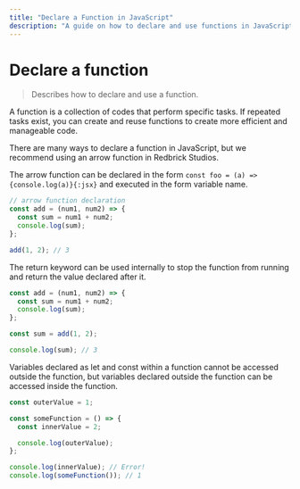 ```yaml
---
title: "Declare a Function in JavaScript"
description: "A guide on how to declare and use functions in JavaScript, with a focus on arrow functions."
---
```

# Declare a function

> Describes how to declare and use a function.

A function is a collection of codes that perform specific tasks. If repeated tasks exist, you can create and reuse functions to create more efficient and manageable code.

There are many ways to declare a function in JavaScript, but we recommend using an arrow function in Redbrick Studios.

The arrow function can be declared in the form
`const foo = (a) => {console.log(a)}{:jsx}`
and executed in the form variable name.

```js showLineNumbers copy
// arrow function declaration
const add = (num1, num2) => {
  const sum = num1 + num2;
  console.log(sum);
};

add(1, 2); // 3
```

The return keyword can be used internally to stop the function from running and return the value declared after it.

```js showLineNumbers copy
const add = (num1, num2) => {
  const sum = num1 + num2;
  console.log(sum);
};

const sum = add(1, 2);

console.log(sum); // 3
```

Variables declared as let and const within a function cannot be accessed outside the function, but variables declared outside the function can be accessed inside the function.

```js showLineNumbers copy
const outerValue = 1;

const someFunction = () => {
  const innerValue = 2;

  console.log(outerValue);
};

console.log(innerValue); // Error!
console.log(someFunction()); // 1
```
